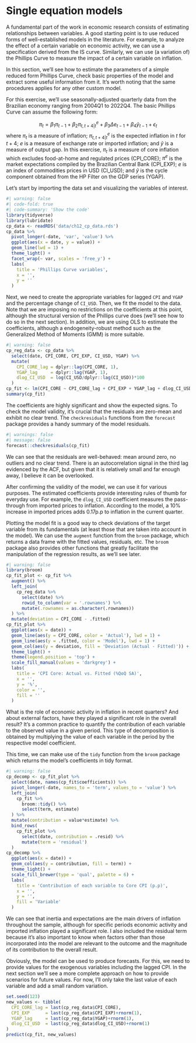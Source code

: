 # Single equation models

A fundamental part of the work in economic research consists of estimating relationships between variables. A good starting point is to use reduced forms of well-established models in the literature. For example, to analyze the effect of a certain variable on economic activity, we can use a specification derived from the IS curve. Similarly, we can use (a variation of) the Phillips Curve to measure the impact of a certain variable on inflation.

In this section, we'll see how to estimate the parameters of a simple reduced form Phillips Curve, check basic properties of the model and extract some useful information from it. It's worth noting that the same procedures applies for any other custom model.

For this exercise, we'll use seasonally-adjusted quarterly data from the Brazilian economy ranging from 2004Q1 to 2022Q4. The basic Phillips Curve can assume the following form:

$$ \pi_t = \beta_1\pi_{t-1} + \beta_2\pi^{e}_{t,t+4|t} + \beta_3\Delta e_{t-1} + \beta_4\tilde{y}_{t-1} + \epsilon_t $$ where $\pi_t$ is a measure of inflation; $\pi^{e}_{t,t+4|t}$ is the expected inflation in $t$ for $t+4$; $e$ is a measure of exchange rate or imported inflation; and $\tilde{y}$ is a measure of output gap. In this exercise, $\pi_t$ is a measure of core inflation which excludes food-at-home and regulated prices (CPI_CORE); $\pi^{e}$ is the market expectations compiled by the Brazilian Central Bank (CPI_EXP); $e$ is an index of commodities prices in USD (CI_USD); and $\tilde{y}$ is the cycle component obtained from the HP Filter on the GDP series (YGAP).

Let's start by importing the data set and visualizing the variables of interest.

```{r}
#| warning: false
#| code-fold: true
#| code-summary: 'Show the code'
library(tidyverse)
library(lubridate)
cp_data <- readRDS('data/ch12_cp_data.rds')
cp_data %>% 
  pivot_longer(-date, 'var', 'value') %>% 
  ggplot(aes(x = date, y = value)) +
  geom_line(lwd = 1) +
  theme_light() +
  facet_wrap(~ var, scales = 'free_y') +
  labs(
    title = 'Phillips Curve variables',
    x = '',
    y = ''
  )
```

Next, we need to create the appropriate variables for lagged `CPI` and `YGAP` and the percentage change of `CI_USD`. Then, we fit the model to the data. Note that we are imposing no restrictions on the coefficients at this point, although the structural version of the Phillips curve does (we'll see how to do so in the next section). In addition, we are using OLS to estimate the coefficients, although a endogeneity-robust method such as the Generalized Method of Moments (GMM) is more suitable.

```{r}
#| warning: false
cp_reg_data <- cp_data %>% 
  select(date, CPI_CORE, CPI_EXP, CI_USD, YGAP) %>% 
  mutate(
    CPI_CORE_lag = dplyr::lag(CPI_CORE, 1),
    YGAP_lag     = dplyr::lag(YGAP, 1),
    dlog_CI_USD  = log(CI_USD/dplyr::lag(CI_USD))*100
  )
cp_fit <- lm(CPI_CORE ~ CPI_CORE_lag + CPI_EXP + YGAP_lag + dlog_CI_USD -1, cp_reg_data)
summary(cp_fit)
```

The coefficients are highly significant and show the expected signs.  To check the model validity, it's crucial that the residuals are zero-mean and exhibit no clear trend. The `checkresiduals` functions from the `forecast` package provides a handy summary of the model residuals.

```{r}
#| warnings: false
#| message: false
forecast::checkresiduals(cp_fit)
```

We can see that the residuals are well-behaved: mean around zero, no outliers and no clear trend. There is an autocorrelation signal in the third lag evidenced by the ACF, but given that it is relatively small and far enough away, I believe it can be overlooked.

After confirming the validity of the model, we can use it for various purposes. The estimated coefficients provide interesting rules of thumb for everyday use. For example, the `dlog_CI_USD` coefficient measures the pass-through from imported prices to inflation. According to the model, a 10% increase in imported prices adds 0.17p.p to inflation in the current quarter.    

Plotting the model fit is a good way to check deviations of the target variable from its fundamentals (at least those that are taken into account in the model). We can use the `augment` function from the `broom` package, which returns a data frame with the fitted values, residuals, etc. The `broom` package also provides other functions that greatly facilitate the manipulation of the regression results, as we'll see later.

```{r}
#| warning: false
library(broom)
cp_fit_plot <- cp_fit %>% 
  augment() %>% 
  left_join(
    cp_reg_data %>% 
      select(date) %>% 
      rowid_to_column(var = '.rownames') %>% 
      mutate(.rownames = as.character(.rownames))
  ) %>% 
  mutate(deviation = CPI_CORE - .fitted)
cp_fit_plot %>% 
  ggplot(aes(x = date)) +
  geom_line(aes(y = CPI_CORE, color = 'Actual'), lwd = 1) +
  geom_line(aes(y = .fitted, color = 'Model'), lwd = 1) +
  geom_col(aes(y = deviation, fill = 'Deviation (Actual - Fitted)')) +
  theme_light() +
  theme(legend.position = 'top') +
  scale_fill_manual(values = 'darkgrey') +
  labs(
    title = 'CPI Core: Actual vs. Fitted (%QoQ SA)',
    x = '',
    y = '%',
    color = '',
    fill = ''
  )
```

What is the role of economic activity in inflation in recent quarters? And about external factors, have they played a significant role in the overall result? It's a common practice to quantify the contribution of each variable to the observed value in a given period. This type of decomposition is obtained by multiplying the value of each variable in the period by the respective model coefficient.

This time, we can make use of the `tidy` function from the `broom` package which returns the model's coefficients in tidy format.

```{r}
#| warning: false
cp_decomp <- cp_fit_plot %>% 
  select(date, names(cp_fit$coefficients)) %>% 
  pivot_longer(-date, names_to = 'term', values_to = 'value') %>% 
  left_join(
    cp_fit %>% 
      broom::tidy() %>% 
      select(term, estimate)
  ) %>% 
  mutate(contribution = value*estimate) %>% 
  bind_rows(
    cp_fit_plot %>% 
      select(date, contribution = .resid) %>% 
      mutate(term = 'residual')
  )
cp_decomp %>% 
  ggplot(aes(x = date)) +
  geom_col(aes(y = contribution, fill = term)) +
  theme_light() +
  scale_fill_brewer(type = 'qual', palette = 6) +
  labs(
    title = 'Contribution of each variable to Core CPI (p.p)',
    x = '', 
    y = '', 
    fill = 'Variable'
  )
```

We can see that inertia and expectations are the main drivers of inflation throughout the sample, although for specific periods economic activity and imported inflation played a significant role. I also included the residual term because it's also important to know when factors other than those incorporated into the model are relevant to the outcome and the magnitude of its contribution to the overall result.

Obviously, the model can be used to produce forecasts. For this, we need to provide values for the exogenous variables including the lagged CPI. In the next section we'll see a more complete approach on how to provide scenarios for future values. For now, I'll only take the last value of each variable and add a small random variation. 

```{r}
set.seed(123)
new_values <- tibble(
  CPI_CORE_lag = last(cp_reg_data$CPI_CORE),
  CPI_EXP      = last(cp_reg_data$CPI_EXP)+rnorm(1),
  YGAP_lag     = last(cp_reg_data$YGAP)+rnorm(1),
  dlog_CI_USD  = last(cp_reg_data$dlog_CI_USD)+rnorm(1)
)
predict(cp_fit, new_values)
```
